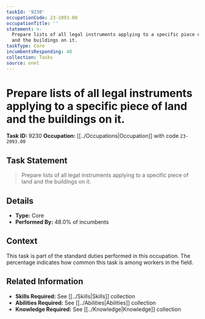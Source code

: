 ```yaml
---
taskId: '9230'
occupationCode: 23-2093.00
occupationTitle: ''
statement: >-
  Prepare lists of all legal instruments applying to a specific piece of land
  and the buildings on it.
taskType: Core
incumbentsResponding: 48
collection: Tasks
source: onet
---
```

# Prepare lists of all legal instruments applying to a specific piece of land and the buildings on it.

**Task ID:** 9230
**Occupation:** [[../Occupations|Occupation]] with code `23-2093.00`

## Task Statement

> Prepare lists of all legal instruments applying to a specific piece of land and the buildings on it.

## Details

- **Type:** Core
- **Performed By:** 48.0% of incumbents

## Context

This task is part of the standard duties performed in this occupation. The percentage indicates how common this task is among workers in the field.

## Related Information

- **Skills Required:** See [[../Skills|Skills]] collection
- **Abilities Required:** See [[../Abilities|Abilities]] collection
- **Knowledge Required:** See [[../Knowledge|Knowledge]] collection
